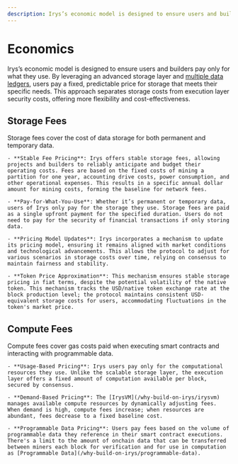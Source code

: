 ```yaml
---
description: Irys’s economic model is designed to ensure users and builders pay only for what they use.
---
```



# Economics

Irys’s economic model is designed to ensure users and builders pay only for what they use. By leveraging an advanced storage layer and [multiple data ledgers](/protocol/ledgers), users pay a
fixed, predictable price for storage that meets their specific needs. This approach separates storage costs from execution layer security costs, offering more flexibility and cost-effectiveness.

## Storage Fees

Storage fees cover the cost of data storage for both permanent and temporary data.

    - **Stable Fee Pricing**: Irys offers stable storage fees, allowing projects and builders to reliably anticipate and budget their operating costs. Fees are based on the fixed costs of mining a partition for one year, accounting drive costs, power consumption, and other operational expenses. This results in a specific annual dollar amount for mining costs, forming the baseline for network fees.

    - **Pay-for-What-You-Use**: Whether it’s permanent or temporary data, users of Irys only pay for the storage they use. Storage fees are paid as a single upfront payment for the specified duration. Users do not need to pay for the security of financial transactions if only storing data.

    - **Pricing Model Updates**: Irys incorporates a mechanism to update its pricing model, ensuring it remains aligned with market conditions and technological advancements. This allows the protocol to adjust for various scenarios in storage costs over time, relying on consensus to maintain fairness and stability.

    - **Token Price Approximation**: This mechanism ensures stable storage pricing in fiat terms, despite the potential volatility of the native token. This mechanism tracks the USD/native token exchange rate at the block production level; the protocol maintains consistent USD-equivalent storage costs for users, accommodating fluctuations in the token's market price.

## Compute Fees

Compute fees cover gas costs paid when executing smart contracts and interacting with programmable data.

    - **Usage-Based Pricing**: Irys users pay only for the computational resources they use. Unlike the scalable storage layer, the execution layer offers a fixed amount of computation available per block, secured by consensus.

    - **Demand-Based Pricing**: The [IrysVM](/why-build-on-irys/irysvm) manages available compute resources by dynamically adjusting fees. When demand is high, compute fees increase; when resources are abundant, fees decrease to a fixed baseline cost.

    - **Programmable Data Pricing**: Users pay fees based on the volume of programmable data they reference in their smart contract executions. There's a limit to the amount of onchain data that can be transferred between miners each block for verification and for use in computation as [Programmable Data](/why-build-on-irys/programmable-data).
